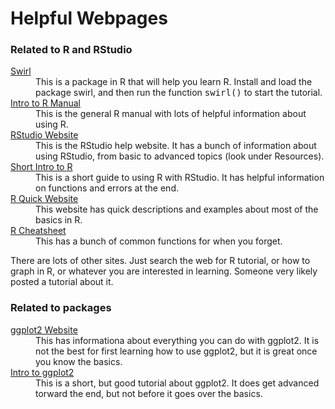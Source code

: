 
<h1>Helpful Webpages</h1>

<h3>Related to R and RStudio</h3>

<dl class="dl-horizontal">
  <dt><a href="swirlstats.com/students.html" target="_blank">Swirl</a></dt>
  <dd>This is a package in R that will help you learn R. Install and load the package swirl, and then run the function <samp>swirl()</samp> to start the tutorial.</dd>
  <dt><a href="http://cran.r-project.org/doc/manuals/R-intro.pdf" target="_blank">Intro to R Manual</a></dt>
  <dd>This is the general R manual with lots of helpful information about using R.</dd>
  <dt><a href="https://www.rstudio.com" target="_blank">RStudio Website</a></dt>
  <dd>This is the RStudio help website.  It has a bunch of information about using RStudio, from basic to advanced topics (look under Resources).</dd>
  <dt><a href="http://cran.r-project.org/doc/contrib/Torfs+Brauer-Short-R-Intro.pdf"  target="_blank">Short Intro to R</a></dt>
  <dd>This is a short guide to using R with RStudio.  It has helpful information on functions and errors at the end.</dd>
  <dt><a href="http://www.statmethods.net/index.html" target="_blank">R Quick Website</a></dt>
  <dd>This website has quick descriptions and examples about most of the basics in R.</dd>
  <dt><a href="http://cran.r-project.org/doc/contrib/Short-refcard.pdf" target="_blank">R Cheatsheet</a></dt>
  <dd>This has a bunch of common functions for when you forget.</dd>
</dl>

There are lots of other sites.  Just search the web for R tutorial, or how to graph in R, or whatever you are interested in learning.  Someone very likely posted a tutorial about it.  

<h3>Related to packages</h3>

<dl class="dl-horizontal">
  <dt><a href="http://docs.ggplot2.org/current/" target="_blank">ggplot2 Website</a></dt>
  <dd>This has informationa about everything you can do with ggplot2. It is not the best for first learning how to use ggplot2, but it is great once you know the basics.</dd>
  <dt><a href="http://www.ceb-institute.org/bbs/wp-content/uploads/2011/09/handout_ggplot2.pdf"  target="_blank">Intro to ggplot2</a></dt>
  <dd>This is a short, but good tutorial about ggplot2.  It does get advanced torward the end, but not before it goes over the basics.</dd>
</dl>



